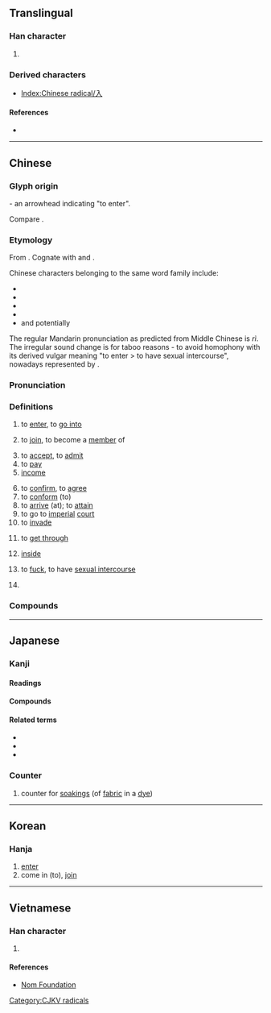 {{character info/new}}
{{also|人|八|ㅅ}}
==Translingual==
{{stroke order|type=animate}}

===Han character===
{{Han char|rn=11|rad=入|as=00|sn=2|four=80000|canj=OH}}

# {{mul-kangxi radical-def}}

===Derived characters===
* [[Index:Chinese radical/入]]

====References====
* {{Han ref|kx=0125.320|dkj=01415|dj=0266.180|hdz=10102.010|uh=5165|ud=20837|bh=A44A|bd=42058}}

----

==Chinese==
{{zh-forms}}

===Glyph origin===
{{Han etyl}}
{{liushu|i}} - an arrowhead indicating "to enter".

Compare {{zh-l|人}}.

===Etymology===
From {{inh|zh|sit-pro|*nup ~ nip}}. Cognate with {{cog|bo|ནུབ||to fall (gradually), sink, to set; to decay, to decline}} and {{cog|my|နိပ်||to decline (e.g. price); to be suppressed, to settle, to be quelled}}.

Chinese characters belonging to the same word family include:
* {{och-l|納|to make enter}}
* {{och-l|內|inside}}
* {{och-l|軜|reins on the inside of the horse}}
* {{och-l|妠|to marry (a girl)}}
* and potentially {{etyl|yue|-}} {{zh-m|*擸|tr=laap3|to bring together, to collect}}

The regular Mandarin pronunciation as predicted from Middle Chinese is ''rì''. The irregular sound change is for taboo reasons - to avoid homophony with its derived vulgar meaning "to enter > to have sexual intercourse", nowadays represented by {{zh-l|日}}.

===Pronunciation===
{{zh-pron
|m=rù
|m-s=ru2/ri2
|c=jap6
|h=pfs=ngi̍p
|md=ĭk
|mn=zz,kh:ji̍p/xm,qz,tp:li̍p
|mn-t=rib8
|w=5zeq,5nyiq
|w_note=5nyiq - literary
|mc=y
|oc=y
|ma=y
|cat=v,n
}}

===Definitions===
{{zh-hanzi}}

# to [[enter]], to [[go into]]
#: {{zh-syn|進}}
#: {{zh-ant|出}}
# to [[join]], to become a [[member]] of
#: {{zh-x|加入|to join}}
# to [[accept]], to [[admit]]
# to [[pay]]
# [[income]]
#: {{zh-x|收入|income}}
#: {{zh-x|歲入|annual '''income'''}}
# to [[confirm]], to [[agree]]
# to [[conform]] (to)
# to [[arrive]] (at); to [[attain]]
# to go to [[imperial]] [[court]]
# to [[invade]]
# {{lb|zh|telephony}} to [[get through]]
#: {{zh-syn|通}}
# {{lb|zh|Cantonese}} [[inside]]
# {{lb|zh|dialectal Mandarin|dialectal Wu}} to [[fuck]], to have [[sexual intercourse]]
# {{zh-abbrev|入聲|the {{w|checked tone}}}}

===Compounds===
{{zh-der|入不敷出|入世|入伍|入伍生|入伙|入住|入侵|入侵者|入口|入口頁|入味|入土|入土為安|入場|入場券|入場式|入場費|入境|入境問俗|入境簽證|入境隨俗|入夜|入學|入學率|入座|入微|入情入理|入手|入時|入會|入木三分|入樽|入殮|入海口|入涅|入獄|入盟|入眠|入睡|入神|入籍|入聖|入聯|入聲|入肉|入股|入藥|入迷|入道|入選|入鄉隨俗|入門|入門課程|入關|入院|入風口|入黨|並入|乘虛而入|介入|代入|低收入|併入|侵入|傳入|再入|准入|凹入|出入|切入|列入|加入|匯入|吸入|單刀直入|四捨五入|固定收入|國民收入|地租收入|墜入|存入|封入|導入|嵌入|市場準入|平均收入|年收入|引入|悟入|慎入|投入|拉入|捲入|排入|插入|擠入|攝入|收入|攻入|敲入|月收入|格格不入|步入|歲入|歸入|毛收入|沁入|注入|流入|浸入|淨收入|深入|混入|滲入|潛入|營業收入|病從口入|登入|破門而入|禁止駛入|簽入|納入|總收入|考入|落入|融入|衝入|裝入|走入|載入|輸入|轉入|進入|遷入|選入|錄入|鍵入|闌入|闖入|陷入|靜脈注入|駛入|陰入|中入|低入}}

{{zh-cat|Elementary}}

----

==Japanese==
{{attention|ja}}

===Kanji===
{{ja-kanji|grade=1|rs=入00}}

====Readings====
{{ja-readings
|goon=にゅう<にふ
|kanon=じゅう<じふ
|kanyoon=じゅ
|kun=い-る, い-り, い-れる, はい-る<はひ-る
|nanori=いり, いる, しお, しほ, なり
}}

====Compounds====
{{der4-u|lang=ja
|{{ja-r|圧入|あつにゅう}}
|{{ja-r|移入|いにゅう}}
|{{ja-r|介入|かいにゅう}}
|{{ja-r|加入|かにゅう}}
|{{ja-r|陥入|かんにゅう}}
|{{ja-r|観入|かんにゅう}}
|{{ja-r|嵌入|かんにゅう}}
|{{ja-r|貫入|かんにゅう}}
|{{ja-r|記入|きにゅう}}
|{{ja-r|吸入|きゅうにゅう}}
|{{ja-r|工具入|こうぐいれ}}
|{{ja-r|購入|こうにゅう}}
|{{ja-r|混入|こんにゅう}}
|{{ja-r|悟入|ごにゅう}}
|{{ja-r|塵入|ごみいれ}}
|{{ja-r|歳入|さいにゅう}}
|{{ja-r|算入|さんにゅう}}
|{{ja-r|参入|さんにゅう}}
|{{ja-r|四捨五入|ししゃごにゅう}}
|{{ja-r|収入|しゅうにゅう}}
|{{ja-r|出入|しゅつにゅう}}
|{{ja-r|新入|しんにゅう}}
|{{ja-r|侵入|しんにゅう}}
|{{ja-r|進入|しんにゅう}}
|{{ja-r|浸入|しんにゅう}}
|{{ja-r|切入|せつにゅう}}
|{{ja-r|先入|せんにゅう}}
|{{ja-r|潜入|せんにゅう}}
|{{ja-r|挿入|そうにゅう}}
|{{ja-r|単刀直入|たんとうちょくにゅう}}
|{{ja-r|代入|だいにゅう}}
|{{ja-r|注入|ちゅうにゅう}}
|{{ja-r|闖入|ちんにゅう}}
|{{ja-r|転入|てんにゅう}}
|{{ja-r|投入|とうにゅう}}
|{{ja-r|突入|とつにゅう}}
|{{ja-r|導入|どうにゅう}}
|{{ja-r|納入|のうにゅう}}
|{{ja-r|搬入|はんにゅう}}
|{{ja-r|場所入|ばしょいり}}
|{{ja-r|一入|ひとしお}}
|{{ja-r|平上去入|ひょうじょうきょにゅう}}
|{{ja-r|封入|ふうにゅう}}
|{{ja-r|編入|へんにゅう}}
|{{ja-r|没入|ぼつにゅう}}
|{{ja-r|申入|もうしいれ}}
|{{ja-r|輸入|ゆにゅう}}
|{{ja-r|濫入|らんにゅう}}
|{{ja-r|乱入|らんにゅう}}
|{{ja-r|流入|りゅうにゅう}}
|{{ja-r|弯入|わんにゅう}}
|{{ja-r|彎入|わんにゅう}}
|{{ja-r|湾入|わんにゅう}}
|{{ja-r|押入|おしいれ}}
|{{ja-r|婿入|むこいり}}
|{{ja-r|入会|にゅうかい}}
|{{ja-r|立入禁止|たち.いりきんし}}
|{{ja-r|入口|いりぐち}}
|{{ja-r|入江|いりえ}}
|{{ja-r|嫁入道中|よめいりどうちゅう}}
|{{ja-r|入日|いりひ}}
|{{ja-r|入母屋|いりもや}}
|{{ja-r|入婿|いりむこ}}
|{{ja-r|入り目|いりめ}}
|{{ja-r|入墨|いれずみ}}
|{{ja-r|入院|にゅういん}}
|{{ja-r|入営|にゅうえい}}
|{{ja-r|入園|にゅうえん}}
|{{ja-r|入苑|にゅうえん}}
|{{ja-r|入荷|にゅうか}}
|{{ja-r|入海|いりうみ}}
|{{ja-r|入閣|にゅうかく}}
|{{ja-r|入学|にゅうがく}}
|{{ja-r|入掛|いれかけ}}
|{{ja-r|入棺|にゅうかん}}
|{{ja-r|入監|にゅうかん}}
|{{ja-r|入居|にゅうきょ}}
|{{ja-r|入渠|にゅうきょ}}
|{{ja-r|入漁|にゅうぎょ}}
|{{ja-r|入京|にゅうきょう}}
|{{ja-r|入境|にゅうきょう}}
|{{ja-r|入金|にゅうきん}}
|{{ja-r|入庫|にゅうこ}}
|{{ja-r|入御|にゅうご}}
|{{ja-r|入交|いりまじり}}
|{{ja-r|入坑|にゅうこう}}
|{{ja-r|入校|にゅうこう}}
|{{ja-r|入港|にゅうこう}}
|{{ja-r|入稿|にゅうこう}}
|{{ja-r|入貢|にゅうこう}}
|{{ja-r|入国|にゅうこく}}
|{{ja-r|入獄|にゅうごく}}
|{{ja-r|入魂|にゅうこん}}
|{{ja-r|入札|にゅうさつ}}
|{{ja-r|入試|にゅうし}}
|{{ja-r|入歯|いれば}}
|{{ja-r|入室|にゅうしつ}}
|{{ja-r|入質|にゅうしち}}
|{{ja-r|入舎|にゅうしゃ}}
|{{ja-r|入射|にゅうしゃ}}
|{{ja-r|入社|にゅうしゃ}}
|{{ja-r|入寂|にゅうじゃく}}
|{{ja-r|入手|にゅうしゅ}}
|{{ja-r|入塾|にゅうじゅく}}
|{{ja-r|入所|にゅうしょ}}
|{{ja-r|入賞|にゅうしょう}}
|{{ja-r|入城|にゅうじょう}}
|{{ja-r|入場|にゅうじょう}}
|{{ja-r|入植|にゅうしょく}}
|{{ja-r|入神|にゅうしん}}, {{ja-r|入伸|にゅうしん}}
|{{ja-r|入信|にゅうしん}}
|{{ja-r|入水|じゅすい}}, {{ja-r|入水|にゅうすい}}
|{{ja-r|入声|にっしょう}}
|{{ja-r|入籍|にゅうせき}}
|{{ja-r|入船|にゅうせん}}, {{ja-r|入船|いりふね}}, {{ja-r|入船|^いりふね}}
|{{ja-r|入選|にゅうせん}}
|{{ja-r|入相|いりあい}}
|{{ja-r|入隊|にゅうたい}}
|{{ja-r|入団|にゅうだん}}
|{{ja-r|入朝|にゅうちょう}}
|{{ja-r|入超|にゅうちょう}}
|{{ja-r|入津|にゅうしん}}
|{{ja-r|入定|にゅうじょう}}
|{{ja-r|入廷|にゅうたい}}
|{{ja-r|入電|にゅうでん}}
|{{ja-r|入党|にゅうとう}}
|{{ja-r|入唐|にっとう}}
|{{ja-r|入湯|にゅうとう}}
|{{ja-r|入道|にゅうどう}}
|{{ja-r|入内|じゅだい}}
|{{ja-r|入念|にゅうねん}}
|{{ja-r|入梅|つゆいり}}, {{ja-r|入梅|にゅうばい}}
|{{ja-r|入費|にゅうひ}}
|{{ja-r|入夫|にゅうふ}}
|{{ja-r|入府|にゅうふ}}
|{{ja-r|入部|にゅうぶ}}
|{{ja-r|入仏|にゅうぶつ}}
|{{ja-r|入物|いれもの}}
|{{ja-r|入幕|にゅうまく}}
|{{ja-r|入滅|にゅうめつ}}
|{{ja-r|入綿|いれわた}}
|{{ja-r|入木|にゅうぼく}}
|{{ja-r|入門|にゅうもん}}
|{{ja-r|入用|にゅうよう}}
|{{ja-r|入浴|にゅうよく}}
|{{ja-r|入来|にゅうらい}}
|{{ja-r|入洛|じゅらく}}, {{ja-r|入洛|にゅうらく}}
|{{ja-r|入力|にゅうりょく}}
|{{ja-r|入牢|にゅうろう}}
|{{ja-r|入冦|にゅうこう}}
|{{ja-r|入寇|にゅうこう}}
|{{ja-r|入鋏|にゅうきょう}}
}}

====Related terms====
* {{l|ja|入る}}
* {{l|ja|入れる}}
* {{l|ja|入り}}

===Counter===
{{ja-pos|しお|counter}}

# {{lb|ja|archaic|sort=しお}} counter for [[soaking]]s (of [[fabric]] in a [[dye]])

----

==Korean==
{{attention|ko}}

===Hanja===
{{ko-hanja|hangeul=[[입]]|rv=ip|mr=ip|eumhun=[[들]]|ehrv=deul}}

# [[enter]]
# come in (to), [[join]]

----

==Vietnamese==
{{attention|vi}}

===Han character===
{{vi-hantu|[[nhập]], [[nhạp]], [[nhép]], [[nhẹp]]|rs=入00}}

# {{defn|lang=vi|sort=入00}}

====References====
* [http://nomfoundation.org/common/nom_details.php?codepoint=5165 Nom Foundation]

[[Category:CJKV radicals]]